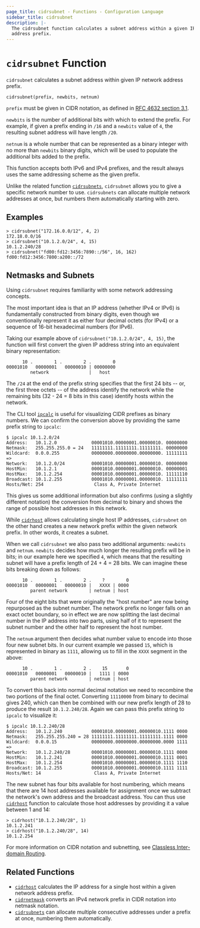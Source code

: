 ```yaml
---
page_title: cidrsubnet - Functions - Configuration Language
sidebar_title: cidrsubnet
description: |-
  The cidrsubnet function calculates a subnet address within a given IP network
  address prefix.
---
```


# `cidrsubnet` Function

`cidrsubnet` calculates a subnet address within given IP network address prefix.

```hcl
cidrsubnet(prefix, newbits, netnum)
```

`prefix` must be given in CIDR notation, as defined in
[RFC 4632 section 3.1](https://tools.ietf.org/html/rfc4632#section-3.1).

`newbits` is the number of additional bits with which to extend the prefix.
For example, if given a prefix ending in `/16` and a `newbits` value of
`4`, the resulting subnet address will have length `/20`.

`netnum` is a whole number that can be represented as a binary integer with
no more than `newbits` binary digits, which will be used to populate the
additional bits added to the prefix.

This function accepts both IPv6 and IPv4 prefixes, and the result always uses
the same addressing scheme as the given prefix.

Unlike the related function [`cidrsubnets`](/docs/templates/hcl_templates/functions/ipnet/cidrsubnets), `cidrsubnet`
allows you to give a specific network number to use. `cidrsubnets` can allocate
multiple network addresses at once, but numbers them automatically starting
with zero.

## Examples

```shell-session
> cidrsubnet("172.16.0.0/12", 4, 2)
172.18.0.0/16
> cidrsubnet("10.1.2.0/24", 4, 15)
10.1.2.240/28
> cidrsubnet("fd00:fd12:3456:7890::/56", 16, 162)
fd00:fd12:3456:7800:a200::/72
```

## Netmasks and Subnets

Using `cidrsubnet` requires familiarity with some network addressing concepts.

The most important idea is that an IP address (whether IPv4 or IPv6) is
fundamentally constructed from binary digits, even though we conventionally
represent it as either four decimal octets (for IPv4) or a sequence of 16-bit
hexadecimal numbers (for IPv6).

Taking our example above of `cidrsubnet("10.1.2.0/24", 4, 15)`, the function
will first convert the given IP address string into an equivalent binary
representation:

```text
      10 .        1 .        2 .        0
00001010   00000001   00000010 | 00000000
         network               |   host
```

The `/24` at the end of the prefix string specifies that the first 24
bits -- or, the first three octets -- of the address identify the network
while the remaining bits (32 - 24 = 8 bits in this case) identify hosts
within the network.

The CLI tool [`ipcalc`](https://gitlab.com/ipcalc/ipcalc) is useful for
visualizing CIDR prefixes as binary numbers. We can confirm the conversion
above by providing the same prefix string to `ipcalc`:

```shell-session
$ ipcalc 10.1.2.0/24
Address:   10.1.2.0             00001010.00000001.00000010. 00000000
Netmask:   255.255.255.0 = 24   11111111.11111111.11111111. 00000000
Wildcard:  0.0.0.255            00000000.00000000.00000000. 11111111
=>
Network:   10.1.2.0/24          00001010.00000001.00000010. 00000000
HostMin:   10.1.2.1             00001010.00000001.00000010. 00000001
HostMax:   10.1.2.254           00001010.00000001.00000010. 11111110
Broadcast: 10.1.2.255           00001010.00000001.00000010. 11111111
Hosts/Net: 254                   Class A, Private Internet
```

This gives us some additional information but also confirms (using a slightly
different notation) the conversion from decimal to binary and shows the range
of possible host addresses in this network.

While [`cidrhost`](/docs/templates/hcl_templates/functions/ipnet/cidrhost) allows calculating single host IP addresses,
`cidrsubnet` on the other hand creates a new network prefix _within_ the given
network prefix. In other words, it creates a subnet.

When we call `cidrsubnet` we also pass two additional arguments: `newbits` and
`netnum`. `newbits` decides how much longer the resulting prefix will be in
bits; in our example here we specified `4`, which means that the resulting
subnet will have a prefix length of 24 + 4 = 28 bits. We can imagine these
bits breaking down as follows:

```text
      10 .        1 .        2 .    ?        0
00001010   00000001   00000010 |   XXXX | 0000
         parent network        | netnum | host
```

Four of the eight bits that were originally the "host number" are now being
repurposed as the subnet number. The network prefix no longer falls on an
exact octet boundary, so in effect we are now splitting the last decimal number
in the IP address into two parts, using half of it to represent the subnet
number and the other half to represent the host number.

The `netnum` argument then decides what number value to encode into those
four new subnet bits. In our current example we passed `15`, which is
represented in binary as `1111`, allowing us to fill in the `XXXX` segment
in the above:

```text
      10 .        1 .        2 .    15       0
00001010   00000001   00000010 |   1111 | 0000
         parent network        | netnum | host
```

To convert this back into normal decimal notation we need to recombine the
two portions of the final octet. Converting `11110000` from binary to decimal
gives 240, which can then be combined with our new prefix length of 28 to
produce the result `10.1.2.240/28`. Again we can pass this prefix string to
`ipcalc` to visualize it:

```shell-session
$ ipcalc 10.1.2.240/28
Address:   10.1.2.240           00001010.00000001.00000010.1111 0000
Netmask:   255.255.255.240 = 28 11111111.11111111.11111111.1111 0000
Wildcard:  0.0.0.15             00000000.00000000.00000000.0000 1111
=>
Network:   10.1.2.240/28        00001010.00000001.00000010.1111 0000
HostMin:   10.1.2.241           00001010.00000001.00000010.1111 0001
HostMax:   10.1.2.254           00001010.00000001.00000010.1111 1110
Broadcast: 10.1.2.255           00001010.00000001.00000010.1111 1111
Hosts/Net: 14                    Class A, Private Internet
```

The new subnet has four bits available for host numbering, which means
that there are 14 host addresses available for assignment once we subtract
the network's own address and the broadcast address. You can thus use
[`cidrhost`](/docs/templates/hcl_templates/functions/ipnet/cidrhost) function to calculate those host addresses by
providing it a value between 1 and 14:

```shell-session
> cidrhost("10.1.2.240/28", 1)
10.1.2.241
> cidrhost("10.1.2.240/28", 14)
10.1.2.254
```

For more information on CIDR notation and subnetting, see
[Classless Inter-domain Routing](https://en.wikipedia.org/wiki/Classless_Inter-Domain_Routing).

## Related Functions

- [`cidrhost`](/docs/templates/hcl_templates/functions/ipnet/cidrhost) calculates the IP address for a single host
  within a given network address prefix.
- [`cidrnetmask`](/docs/templates/hcl_templates/functions/ipnet/cidrnetmask) converts an IPv4 network prefix in CIDR
  notation into netmask notation.
- [`cidrsubnets`](/docs/templates/hcl_templates/functions/ipnet/cidrsubnets) can allocate multiple consecutive
  addresses under a prefix at once, numbering them automatically.
